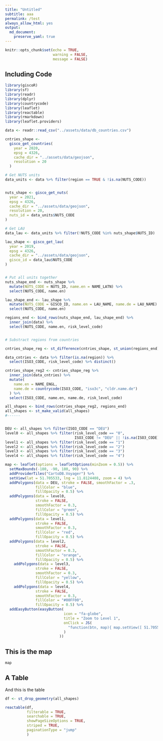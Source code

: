 ```yaml
---
title: "Untitled"
subtitle: aaa
permalink: /test
always_allow_html: yes
output: 
  md_document:
    preserve_yaml: true
---
```



<!-- Modify _R/*.Rmd file instead -->

```r
knitr::opts_chunk$set(echo = TRUE,
                      warning = FALSE,
                      message = FALSE)
```


## Including Code



```r

library(giscoR)
library(sf)
library(readr)
library(dplyr)
library(countrycode)
library(leaflet)
library(reactable)
library(rmarkdown)
library(leaflet.providers)

data <- readr::read_csv("../assets/data/db_countries.csv")

cntries_shape <-
  gisco_get_countries(
    year = 2020,
    epsg = 4326,
    cache_dir = "../assets/data/geojson",
    resolution = 20
  )

# Get NUTS units
data_units <- data %>% filter(region == TRUE & !is.na(NUTS_CODE))


nuts_shape <- gisco_get_nuts(
  year = 2021,
  epsg = 4326,
  cache_dir = "../assets/data/geojson",
  resolution = 20,
  nuts_id = data_units$NUTS_CODE
)

# Get LAU
data_lau <- data_units %>% filter(!NUTS_CODE %in% nuts_shape$NUTS_ID)

lau_shape <- gisco_get_lau(
  year = 2019,
  epsg = 4326,
  cache_dir = "../assets/data/geojson",
  gisco_id = data_lau$NUTS_CODE
)


# Put all units together
nuts_shape_end <- nuts_shape %>%
  mutate(NUTS_CODE = NUTS_ID, name.en = NAME_LATN) %>%
  select(NUTS_CODE, name.en)

lau_shape_end <- lau_shape %>%
  mutate(NUTS_CODE = GISCO_ID, name.en = LAU_NAME, name.de = LAU_NAME) %>%
  select(NUTS_CODE, name.en)

regions_end <- bind_rows(nuts_shape_end, lau_shape_end) %>%
  inner_join(data) %>%
  select(NUTS_CODE, name.en, risk_level_code)


# Substract regions from countries

cntries_shape_reg <- st_difference(cntries_shape, st_union(regions_end))

data_cntries <- data %>% filter(is.na(region)) %>%
  select(ISO3_CODE, risk_level_code) %>% distinct()

cntries_shape_reg2 <- cntries_shape_reg %>%
  inner_join(data_cntries) %>%
  mutate(
    name.en = NAME_ENGL,
    name.de = countrycode(ISO3_CODE, "iso3c", "cldr.name.de")
  ) %>%
  select(ISO3_CODE, name.en, name.de, risk_level_code)

all_shapes <- bind_rows(cntries_shape_reg2, regions_end)
all_shapes <- st_make_valid(all_shapes)
#------


DEU <- all_shapes %>% filter(ISO3_CODE == "DEU")
level0 <- all_shapes %>% filter(risk_level_code == "0",
                                ISO3_CODE != "DEU" || !is.na(ISO3_CODE))
level1 <- all_shapes %>% filter(risk_level_code == "1")
level2 <- all_shapes %>% filter(risk_level_code == "2")
level3 <- all_shapes %>% filter(risk_level_code == "3")
level4 <- all_shapes %>% filter(risk_level_code == "4")

map <- leaflet(options = leafletOptions(minZoom = 0.5)) %>%
  setMaxBounds(-180, -90, 180, 90) %>%
  addProviderTiles("CartoDB.Voyager") %>%
  setView(lat = 51.705533, lng = 11.8124408, zoom = 4) %>%
  addPolygons(data = DEU, stroke = FALSE, smoothFactor = .3, 
              fillColor = "blue",
              fillOpacity = 0.5) %>%
  addPolygons(data = level0,
              stroke = FALSE,
              smoothFactor = 0.3,
              fillColor = "green",
              fillOpacity = 0.5) %>%
  addPolygons(data = level1,
              stroke = FALSE,
              smoothFactor = 0.3,
              fillColor = "red",
              fillOpacity = 0.5) %>%
  addPolygons(data = level2,
              stroke = FALSE,
              smoothFactor = 0.3,
              fillColor = "orange",
              fillOpacity = 0.5) %>%
    addPolygons(data = level3,
              stroke = FALSE,
              smoothFactor = 0.3,
              fillColor = "yellow",
              fillOpacity = 0.5) %>%
    addPolygons(data = level4,
              stroke = FALSE,
              smoothFactor = 0.3,
              fillColor = "#00FF00",
              fillOpacity = 0.5) %>%
  addEasyButton(easyButton(
                           icon = "fa-globe",
                           title = "Zoom to Level 1",
                           onClick = JS(
                             "function(btn, map){ map.setView([ 51.705533,11.8124408],4); }"
                           )
                         ))


```


## This is the map
```r
map
```



## A Table

And this is the table

<script src="https://cdn.jsdelivr.net/gh/dieghernan/RKI-Corona-Atlas/_R/plugins/reactable-binding-0.2.3/reactable.min.js"></script>
```r


df <- st_drop_geometry(all_shapes)

reactable(df,
          filterable = TRUE,
          searchable = TRUE,
          showPageSizeOptions = TRUE,
          striped = TRUE,
          paginationType = "jump"
          )

```

